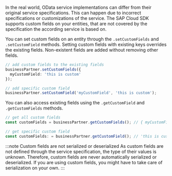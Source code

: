 In the real world, OData service implementations can differ from their original service specifications.
This can happen due to incorrect specifications or customizations of the service.
The SAP Cloud SDK supports custom fields on your entities, that are not covered by the specification the according service is based on.

You can set custom fields on an entity through the `.setCustomFields` and `.setCustomField` methods.
Setting custom fields with existing keys overrides the existing fields.
Non-existent fields are added without removing other fields.

```ts
// add custom fields to the existing fields
businessPartner.setCustomFields({
  myCustomField: 'this is custom'
});

// add specific custom field
businessPartner.setCustomField('myCustomField', 'this is custom');
```

You can also access existing fields using the `.getCustomField` and `.getCustomFields` methods.

```ts
// get all custom fields
const customFields = businessPartner.getCustomFields(); // { myCustomField: 'this is custom' }

// get specific custom field
const customFields: = businessPartner.getCustomField(); // 'this is custom'
```

:::note Custom fields are not serialized or deserialized
As custom fields are not defined through the service specification, the type of their values is unknown.
Therefore, custom fields are never automatically serialized or deserialized.
If you are using custom fields, you might have to take care of serialization on your own.
:::
